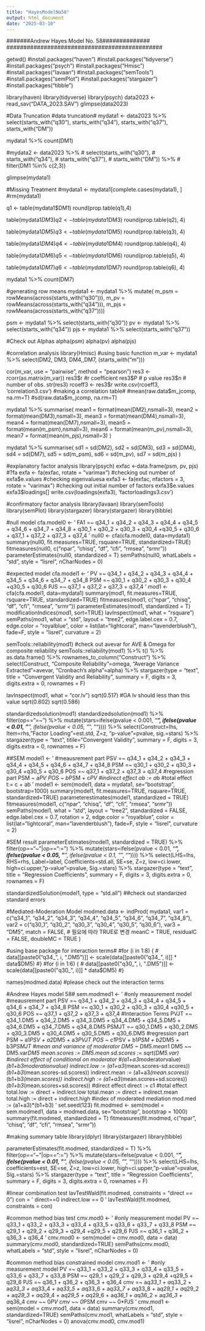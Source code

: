 ---
title: "HayesModelNo58"
output: html_document
date: "2025-03-10"
---
##############################################
#######Andrew Hayes Model No. 58##############
##############################################

getwd()
#install.packages("haven")
#install.packages("tidyverse")
#install.packages("psych")
#install.packages("Hmisc")
#install.packages("lavaan")
#install.packages("semTools")
#install.packages("semPlot")
#install.packages("stargazer")
#install.packages("tibble")

library(haven)
library(tidyverse)
library(psych)
data2023 <- read_sav("DATA_2023.SAV")
glimpse(data2023)

#Data Truncation
#data truncation#
mydata1 <- data2023 %>%
  select(starts_with("q30"),
         starts_with("q34"),
         starts_with("q37"),
         starts_with("DM"))

mydata1 %>%
  count(DM1)

#mydata2 <- data2023 %>%
#  select(starts_with("q30"),
#         starts_with("q34"),
#         starts_with("q37"),
#         starts_with("DM")) %>%
#  filter(DM1 %in% c(2,3))  

glimpse(mydata1)

#Missing Treatment
#mydata1 <- mydata1[complete.cases(mydata1), ] 
#rm(mydata1)

q1 <- table(mydata1$DM1)
round(prop.table(q1),4)

table(mydata1$DM3)
q2 <- table(mydata1$DM3)
round(prop.table(q2), 4)

table(mydata1$DM5)
q3 <- table(mydata1$DM5)
round(prop.table(q3), 4)

table(mydata1$DM4)
q4 <- table(mydata1$DM4)
round(prop.table(q4), 4)

table(mydata1$DM6)
q5 <- table(mydata1$DM6)
round(prop.table(q5), 4)

table(mydata1$DM7)
q6 <- table(mydata1$DM7)
round(prop.table(q6), 4)

mydata1 %>%
  count(DM7)

#generating row means
mydata1 <- mydata1 %>%
  mutate(
    m_psm =  rowMeans(across(starts_with("q30"))),
    m_pv =  rowMeans(across(starts_with("q34"))),
    m_pjs =  rowMeans(across(starts_with("q37"))))

psm <- mydata1 %>%
  select(starts_with("q30"))
pv <- mydata1 %>%
  select(starts_with("q34"))
pjs <- mydata1 %>%
  select(starts_with("q37"))

#Check out Alphas
alpha(psm)
alpha(pv)
alpha(pjs)

#correlation analysis
library(Hmisc)
#using basic function
m_var <- mydata1 %>%
  select(DM2, DM3, DM4,,DM7,
         (starts_with("m")))

cor(m_var, use = "pairwise", method = "pearson")
res3 <- rcorr(as.matrix(m_var))
res3$r #r coefficient
res3$P # p value
res3$n # number of obs.
str(res3)
rcoeff3 <- res3$r
write.csv(rcoeff3, 'correlation3.csv') #making a correlation table#
#mean(raw.data$m_jcomp, na.rm=T)
#sd(raw.data$m_jcomp, na.rm=T)

mydata1 %>%
  summarise(
    mean1 = format(mean(DM2),nsmall=3),
    mean2 = format(mean(DM3),nsmall=3),
    mean3 = format(mean(DM4),nsmall=3),
    mean4 = format(mean(DM7),nsmall=3),
    mean5 = format(mean(m_psm),nsmall=3),
    mean6 = format(mean(m_pv),nsmall=3),
    mean7 = format(mean(m_pjs),nsmall=3)
  )

mydata1 %>%
  summarise(
    sd1 = sd(DM2),
    sd2 = sd(DM3),
    sd3 = sd(DM4),
    sd4 = sd(DM7),
    sd5 = sd(m_psm),
    sd6 = sd(m_pv),
    sd7 = sd(m_pjs)
  )

#explanatory factor analysis
library(psych)
exfac <-data.frame(psm, pv, pjs)
#?fa
exfa <- fa(exfac, rotate = "varimax") #checking out number of 
exfa$e.values
#checking eigenvaluesa
exfa3 <- fa(exfac, nfactors = 3, rotate = "varimax") #checking out initial number of factors
exfa3$e.values
exfa3$loadings[]
write.csv(loadings(exfa3), 'factorloadings3.csv')

#confirmatory factor analysis
library(lavaan)
library(semTools)
library(semPlot)
library(stargazer)
library(stargazer)
library(tibble)

#null model
cfa.model0 <- '
FA1 =~ q34_1 + q34_2 + q34_3 + q34_4 + q34_5 + q34_6 + q34_7 + q34_8
      + q30_1 + q30_2 + q30_3 + q30_4 +q30_5 + q30_6  
      + q37_1 + q37_2 + q37_3 + q37_4
'
null0 <- cfa(cfa.model0, data=mydata1)
summary(null0, fit.measures=TRUE, rsquare=TRUE, standardized=TRUE)
fitmeasures(null0, c("npar", "chisq", "df", "cfi", "rmsea", "srmr"))
parameterEstimates(null0, standardized = T)
semPaths(null0, whatLabels = "std", style = "lisrel", nCharNodes = 0)

#expected model
cfa.model1 <- '
PV =~ q34_1 + q34_2 + q34_3 + q34_4 + q34_5 + q34_6 + q34_7 + q34_8 
PSM =~ q30_1 + q30_2 + q30_3 + q30_4 +q30_5 + q30_6
PJS =~  q37_1 + q37_2 + q37_3 + q37_4
'
mod1 <- cfa(cfa.model1, data=mydata1)
summary(mod1, fit.measures=TRUE, rsquare=TRUE, standardized=TRUE)
fitmeasures(mod1, c("npar", "chisq", "df", "cfi", "rmsea", "srmr"))
parameterEstimates(mod1, standardized = T)
modificationIndices(mod1, sort=TRUE)
lavInspect(mod1, what = "rsquare")
semPaths(mod1, what = "std", layout = "tree2", edge.label.cex = 0.7, edge.color = "royalblue",
         color = list(lat="lightcoral", man="lavenderblush"), fade=F,
         style = "lisrel", curvature = 2)

semTools::reliability(mod1) #check out avevar for AVE & Omega for composite reliability
semTools::reliability(mod1) %>%
  t() %>%
  as.data.frame() %>%
  rownames_to_column("Construct") %>%
  select(Construct, "Composite Reliability"=omega,
         "Average Variance Extracted"=avevar, "Cronbach's alpha"=alpha) %>%
  stargazer(type = "text", title = "Convergent Validity and Reliability",
            summary = F, digits = 3, digits.extra = 0, rownames = F)

lavInspect(mod1, what = "cor.lv") 
sqrt(0.517) #GA lv should less than this value 
sqrt(0.602)
sqrt(0.586)

standardizedsolution(mod1)
standardizedsolution(mod1) %>%
  filter(op=="=~") %>%
  mutate(stars=ifelse(pvalue < 0.001, "***",
                      ifelse(pvalue < 0.01, "**",
                             ifelse(pvalue < 0.05, "*", "")))) %>%
  select(Construct=lhs, Item=rhs, "Factor Loading"=est.std,
         Z=z, "p-value"=pvalue, sig.=stars) %>%
  stargazer(type = "text", titile="Convergent Validity", summary = F,
            digits = 3, digits.extra = 0, rownames = F)       


##SEM 
model1 <- '
#meausrement part
PSV =~ q34_1 + q34_2 + q34_3 + q34_4 + q34_5 + q34_6 + q34_7 + q34_8 
PSM =~ q30_1 + q30_2 + q30_3 + q30_4 +q30_5 + q30_6
POS =~  q37_1 + q37_2 + q37_3 + q37_4
#regression part
PSM ~ a*PV
POS ~ b*PSM + c*PV
#indirect effect
ab := a*b
#total effect
t:= c + ab
'
model1 <- sem(model1, data = mydata1, se="bootstrap", bootstrap=1000)
summary(model1, fit.measures=TRUE, rsquare=TRUE, standardized=TRUE)
parameterestimates(model1, standardized = TRUE)
fitmeasures(model1, c("npar", "chisq", "df", "cfi", "rmsea", "srmr"))
semPaths(model1, what = "std", layout = "tree2", standardized = FALSE,
         edge.label.cex = 0.7, rotation = 2, edge.color = "royalblue",
         color = list(lat="lightcoral", man="lavenderblush"), fade=F,
         style = "lisrel", curvature = 2)

#SEM result
parameterEstimates(model1, standardized = TRUE) %>%
  filter(op=="~"|op==":=") %>%
  mutate(stars=ifelse(pvalue < 0.01, "***",
                      ifelse(pvalue < 0.05, "**",
                             ifelse(pvalue < 0.1, "*", "")))) %>%
  select(LHS=lhs, RHS=rhs, Label=label, Coefficients=std.all, SE=se, 
         Z=z, low=ci.lower, high=ci.upper, "p-value"=pvalue, Sig.=stars) %>%
  stargazer(type = "text", title = "Regression Coefficients",
            summary = F, digits = 3, digits.extra = 0, rownames = F)

standardizedSolution(model1, type = "std.all") ##check out standarized standard errors

#Mediated-Moderation Model
modmed.data <- indProd(
  mydata1,
  var1 = c("q34_1", "q34_2", "q34_3", "q34_4", "q34_5", "q34_6", "q34_7", "q34_8"),
  var2 = c("q30_1", "q30_2", "q30_3", "q30_4", "q30_5", "q30_6"),
  var3 = "DM5",
  match = FALSE,  # 필요에 따라 TRUE로 변경
  meanC = TRUE,
  residualC = FALSE,
  doubleMC = TRUE
)

#using base package for interaction terms#
#for (i in 1:8) {
#  data[[paste0("q34_", i, ".DM5")]] <- scale(data[[paste0("q34_", i)]] * data$DM5)
#}
#for (i in 1:6) {
#  data[[paste0("q30_", i, ".DM5")]] <- scale(data[[paste0("q30_", i)]] * data$DM5)
#}

names(modmed.data) #please check out the interaction terms

#Andrew Hayes model 58#
sem.modmed1 <- '
#only measurement model
#meausrement part
PSV =~ q34_1 + q34_2 + q34_3 + q34_4 + q34_5 + q34_6 + q34_7 + q34_8 
PSM =~ q30_1 + q30_2 + q30_3 + q30_4 +q30_5 + q30_6
POS =~  q37_1 + q37_2 + q37_3 + q37_4
#Interaction Terms
PVJT =~ q34_1.DM5 + q34_2.DM5 + q34_3.DM5 + q34_4.DM5 + q34_5.DM5 + q34_6.DM5 + q34_7.DM5 + q34_8.DM5
PSMJT =~ q30_1.DM5 + q30_2.DM5 + q30_3.DM5 + q30_4.DM5 + q30_5.DM5 + q30_6.DM5 
#regression part
PSM ~ a1*PSV + a2*DM5 + a3*PVJT
POS ~ c1*PSV +  b1*PSM + b2*DM5 + b3*PSMJT
#mean and variance of moderator
DM5 ~ DM5.mean*1
DM5 ~~ DM5.var*DM5
mean.scores := DM5.mean
sd.scores := sqrt(DM5.var)
#indirect effect of conditional on moderator
#(a1+a3*moderatorvalue)*(b1+b3moderationvalue)
indirect.low := (a1+a3*(mean.scores-sd.scores))*(b1+b3*(mean.scores-sd.scores))
indirect.mean := (a1+a3*(mean.scores))*(b1+b3*(mean.scores))
indirect.high := (a1+a3*(mean.scores+sd.scores))*(b1+b3*(mean.scores+sd.scores))
#direct effect
direct := c1
#total effect
total.low := direct + indirect.low
total.mean := direct + indirect.mean
total.high := direct + indirect.high
#index of moderated mediation
mod.med := (a1+a3)*(b1+b3)
'
set.seed(123)
fit.modmed <- sem(model = sem.modmed1, data = modmed.data,  se="bootstrap", bootstrap = 1000)
summary(fit.modmed, standardized = T)
fitmeasures(fit.modmed, c("npar", "chisq", "df", "cfi", "rmsea", "srmr"))

#making summary table
library(dplyr)
library(stargazer)
library(tibble)

parameterEstimates(fit.modmed, standardized = T) %>%
  filter(op=="~"|op==":=") %>%
  mutate(stars=ifelse(pvalue < 0.001, "***",
                      ifelse(pvalue < 0.01, "**",
                             ifelse(pvalue < 0.05, "*", "")))) %>%
  select(LHS=lhs, coefficients=est, SE=se,
         Z=z, low=ci.lower, high=ci.upper, "p-value"=pvalue, Sig.=stars) %>%
  stargazer(type = "text", title = "Regression Coefficients",
            summary = F, digits = 3, digits.extra = 0, rownames = F)

#linear combination test
lavTestWald(fit.modmed, constraints = "direct == 0")
con = '
   direct==0
   indirect.low == 0
'
lavTestWald(fit.modmed, constraints = con)

#common method bias test
cmv.mod0 <- '
#only measurement model
PV =~ q33_1 + q33_2 + q33_3 + q33_4 + q33_5 + q33_6 + q33_7 + q33_8 
PSM =~ q29_1 + q29_2 + q29_3 + q29_4 +q29_5 + q29_6
PJS =~  q36_1 + q36_2 + q36_3 + q36_4
'
cmv.mod0 <- sem(model = cmv.mod0, data = data)
summary(cmv.mod0, standardized=TRUE)
semPaths(cmv.mod0, whatLabels = "std", style = "lisrel", nCharNodes = 0)

#common method bias constrained model
cmv.mod1 <- '
#only measurement model
PV =~ q33_1 + q33_2 + q33_3 + q33_4 + q33_5 + q33_6 + q33_7 + q33_8 
PSM =~ q29_1 + q29_2 + q29_3 + q29_4 +q29_5 + q29_6
PJS =~  q36_1 + q36_2 + q36_3 + q36_4
cmv =~ a*q33_1 + a*q33_2 + a*q33_3 + a*q33_4 + a*q33_5 + a*q33_6 + a*q33_7 + a*q33_8 +
       a*q29_1 + a*q29_2 + a*q29_3 + a*q29_4 + a*q29_5 + a*q29_6 +
       a*q36_1 + a*q36_2 + a*q36_3 + a*q36_4
cmv ~~ 0*PV
cmv ~~ 0*PSM
cmv ~~ 0*PJS
'
cmv.mod1 <- sem(model = cmv.mod1, data = data)
summary(cmv.mod1, standardized=TRUE)
semPaths(cmv.mod1, whatLabels = "std", style = "lisrel", nCharNodes = 0)
anova(cmv.mod0, cmv.mod1)

